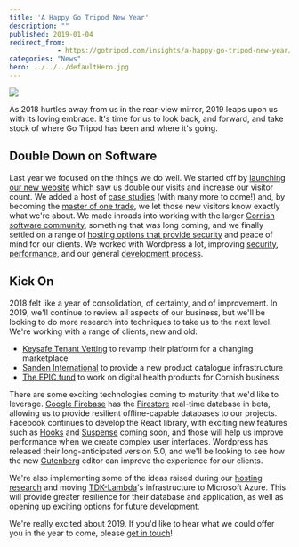 ```yaml
---
title: 'A Happy Go Tripod New Year'
description: ""
published: 2019-01-04
redirect_from: 
            - https://gotripod.com/insights/a-happy-go-tripod-new-year/
categories: "News"
hero: ../../../defaultHero.jpg
---
```

[![](https://content.gotripod.com/images/2019/01/photo-1519635694260-6af6fc200c89-1024x691.jpg)](https://content.gotripod.com/images/2019/01/photo-1519635694260-6af6fc200c89.jpg)

As 2018 hurtles away from us in the rear-view mirror, 2019 leaps upon us with its loving embrace. It's time for us to look back, and forward, and take stock of where Go Tripod has been and where it's going.

## Double Down on Software

Last year we focused on the things we do well. We started off by [launching our new website](https://gotripod.com/insights/a-new-look-for-go-tripod/) which saw us double our visits and increase our visitor count. We added a host of [case studies](https://gotripod.com/work/) (with many more to come!) and, by becoming the [master of one trade](https://gotripod.com/insights/jack-trades-master-one/), we let those new visitors know exactly what we're about. We made inroads into working with the larger [Cornish software community](https://gotripod.com/insights/a-caring-community/), something that was long coming, and we finally settled on a range of [hosting options that provide security](https://gotripod.com/insights/how-we-host/) and peace of mind for our clients. We worked with Wordpress a lot, improving [security](https://gotripod.com/insights/ensuring-security-wordpress-websites/), [performance](https://gotripod.com/insights/enqueue-defer-scripts-wordpress/), and our general [development process](https://gotripod.com/insights/managing-change-requests-within-the-development-process/).

## Kick On

2018 felt like a year of consolidation, of certainty, and of improvement. In 2019, we'll continue to review all aspects of our business, but we'll be looking to do more research into techniques to take us to the next level. We're working with a range of clients, new and old:

- [Keysafe Tenant Vetting](https://www.keysafetv.com/) to revamp their platform for a changing marketplace
- [Sanden International](http://www.aftermarket-sanden-europe.com) to provide a new product catalogue infrastructure
- [The EPIC fund](http://creativeengland.co.uk/investment/epic) to work on digital health products for Cornish business

There are some exciting technologies coming to maturity that we'd like to leverage. [Google Firebase](https://firebase.google.com/) has the [Firestore](https://firebase.google.com/products/firestore/) real-time database in beta, allowing us to provide resilient offline-capable databases to our projects. Facebook continues to develop the React library, with exciting new features such as [Hooks](https://reactjs.org/docs/hooks-overview.html) and [Suspense](https://github.com/facebook/react/issues/13206) coming soon, and those will help us improve performance when we create complex user interfaces. Wordpress has released their long-anticipated version 5.0, and we'll be looking to see how the new [Gutenberg](https://wordpress.org/gutenberg/) editor can improve the experience for our clients.

We're also implementing some of the ideas raised during our [hosting research](https://gotripod.com/insights/how-we-host/) and moving [TDK-Lambda](https://gotripod.com/work/tdk/)'s infrastructure to Microsoft Azure. This will provide greater resilience for their database and application, as well as opening up exciting options for future development.

We're really excited about 2019. If you'd like to hear what we could offer you in the year to come, please [get in touch](https://gotripod.com/contact/)!
